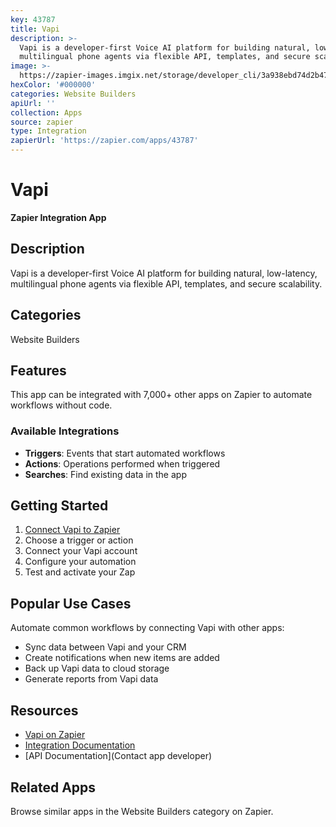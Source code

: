 ```yaml
---
key: 43787
title: Vapi
description: >-
  Vapi is a developer-first Voice AI platform for building natural, low-latency,
  multilingual phone agents via flexible API, templates, and secure scalability.
image: >-
  https://zapier-images.imgix.net/storage/developer_cli/3a938ebd74d2b470929def166c11d1c4.png?auto=format%2Ccompress&ixlib=python-3.0.0&q=50
hexColor: '#000000'
categories: Website Builders
apiUrl: ''
collection: Apps
source: zapier
type: Integration
zapierUrl: 'https://zapier.com/apps/43787'
---
```

# Vapi

**Zapier Integration App**

## Description

Vapi is a developer-first Voice AI platform for building natural, low-latency, multilingual phone agents via flexible API, templates, and secure scalability.

## Categories

Website Builders

## Features

This app can be integrated with 7,000+ other apps on Zapier to automate workflows without code.

### Available Integrations

- **Triggers**: Events that start automated workflows
- **Actions**: Operations performed when triggered
- **Searches**: Find existing data in the app

## Getting Started

1. [Connect Vapi to Zapier](https://zapier.com/apps/43787)
2. Choose a trigger or action
3. Connect your Vapi account
4. Configure your automation
5. Test and activate your Zap

## Popular Use Cases

Automate common workflows by connecting Vapi with other apps:

- Sync data between Vapi and your CRM
- Create notifications when new items are added
- Back up Vapi data to cloud storage
- Generate reports from Vapi data

## Resources

- [Vapi on Zapier](https://zapier.com/apps/43787)
- [Integration Documentation](https://zapier.com/apps/43787/integrations)
- [API Documentation](Contact app developer)

## Related Apps

Browse similar apps in the Website Builders category on Zapier.
